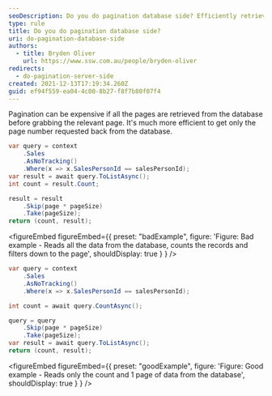 ```yaml
---
seoDescription: Do you do pagination database side? Efficiently retrieve requested page with reduced data retrieval and counting.
type: rule
title: Do you do pagination database side?
uri: do-pagination-database-side
authors:
  - title: Bryden Oliver
    url: https://www.ssw.com.au/people/bryden-oliver
redirects:
  - do-pagination-server-side
created: 2021-12-13T17:19:34.260Z
guid: ef94f559-ea04-4c00-8b27-f8f7b80f07f4
---
```


Pagination can be expensive if all the pages are retrieved from the database before grabbing the relevant page. It's much more efficient to get only the page number requested back from the database.
```cs
var query = context
    .Sales
    .AsNoTracking()
    .Where(x => x.SalesPersonId == salesPersonId);
var result = await query.ToListAsync();
int count = result.Count;

result = result
    .Skip(page * pageSize)
    .Take(pageSize);
return (count, result);
```

<figureEmbed figureEmbed={{
  preset: "badExample",
  figure: 'Figure: Bad example - Reads all the data from the database, counts the records and filters down to the page',
  shouldDisplay: true
} } />


```cs
var query = context
    .Sales
    .AsNoTracking()
    .Where(x => x.SalesPersonId == salesPersonId);

int count = await query.CountAsync();

query = query
    .Skip(page * pageSize)
    .Take(pageSize);
var result = await query.ToListAsync();
return (count, result);
```

<figureEmbed figureEmbed={{
  preset: "goodExample",
  figure: 'Figure: Good example - Reads only the count and 1 page of data from the database',
  shouldDisplay: true
} } />
